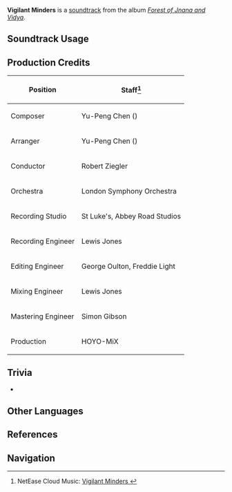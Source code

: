 {{Soundtrack Infobox
|image          = Forest of Jnana and Vidya.png
|album          = Forest of Jnana and Vidya
|disc           = 1
|number         = 23
|featured       =
|featured2      =
|featured3      =
|featured_disc  =
|featured_disc2 =
|featured_disc3 =
|youtube_id     = XgaoXVIFs7o
|spotify_id     = 1hpsgR2icrMYXJixyXDHug
|previous       = In Yonder Ribat
|next           = Forest in the Light
}}
'''Vigilant Minders''' is a [[soundtrack]] from the album ''[[Forest of Jnana and Vidya]]''.

==Soundtrack Usage==
{{Soundtrack Usage
|quest    = 
|location = Caravan Ribat//night
|domain   = 
}}

==Production Credits==
{| class="wikitable"
! Position
! Staff<ref>NetEase Cloud Music: [https://music.163.com/#/song?id=1992141914 Vigilant Minders {{zh|戒惕的注视}}]</ref>
|-
! Composer
| Yu-Peng Chen ({{zh|陈致逸}})
|-
! Arranger
| Yu-Peng Chen ({{zh|陈致逸}})
|-
! Conductor
| Robert Ziegler
|-
! Orchestra
| London Symphony Orchestra
|-
! Recording Studio
| St Luke's, Abbey Road Studios
|-
! Recording Engineer
| Lewis Jones
|-
! Editing Engineer
| George Oulton, Freddie Light
|-
! Mixing Engineer
| Lewis Jones
|-
! Mastering Engineer
| Simon Gibson
|-
! Production
| HOYO-MiX
|}
<!--
==Gallery==
<gallery>
</gallery>
-->

==Trivia==
* {{Transclude|Sumeru (Soundtrack)|SumeruMainLeitmotif2|section=1}}

==Other Languages==
{{Other Languages
|en      = Vigilant Minders
|zhs     = 戒惕的注视
|zhs_rm  = Jiètì de Zhùshì
|zht     = 戒惕的注視
|zht_rm  = Jiètì de Zhùshì
|zh_tl   = Vigilant Gaze
|ja      = 警戒の眼差し
|ja_rm   = Keikai no Manazashi
|ja_tl   = Vigilant Gaze
}}

==References==
{{Reflist}}

==Navigation==
{{Soundtrack Navbox|Forest of Jnana and Vidya}}